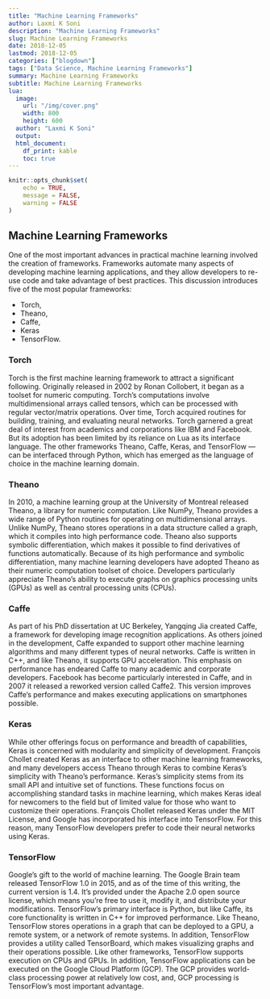 ```yaml
---
title: "Machine Learning Frameworks"
author: Laxmi K Soni 
description: "Machine Learning Frameworks"
slug: Machine Learning Frameworks
date: 2018-12-05
lastmod: 2018-12-05
categories: ["blogdown"]
tags: ["Data Science, Machine Learning Frameworks"]
summary: Machine Learning Frameworks
subtitle: Machine Learning Frameworks
lua:
  image:
    url: "/img/cover.png"
    width: 800
    height: 600
  author: "Laxmi K Soni"
  output:
  html_document:
    df_print: kable
    toc: true
---
```


<!--more-->


```r
knitr::opts_chunk$set(
	echo = TRUE,
	message = FALSE,
	warning = FALSE
)
```

## Machine Learning Frameworks

One of the most important advances in practical machine learning involved the
creation of frameworks. Frameworks automate many aspects of developing
machine learning applications, and they allow developers to re-use code and take
advantage of best practices. This discussion introduces five of the most popular
frameworks: 

- Torch, 
- Theano, 
- Caffe, 
- Keras
- TensorFlow.

### Torch

Torch is the first machine learning framework to attract a significant following.
Originally released in 2002 by Ronan Collobert, it began as a toolset for numeric
computing. Torch’s computations involve multidimensional arrays called tensors,
which can be processed with regular vector/matrix operations. Over time, Torch
acquired routines for building, training, and evaluating neural networks.
Torch garnered a great deal of interest from academics and corporations like IBM
and Facebook. But its adoption has been limited by its reliance on Lua as its interface
language. The other frameworks Theano, Caffe, Keras, and TensorFlow — can be interfaced through Python, which has emerged as the language of choice in the machine learning domain.

### Theano

In 2010, a machine learning group at the University of Montreal released Theano,
a library for numeric computation. Like NumPy, Theano provides a wide range of
Python routines for operating on multidimensional arrays. Unlike NumPy, Theano
stores operations in a data structure called a graph, which it compiles into high performance
code. Theano also supports symbolic differentiation, which makes it possible to find derivatives of functions automatically. Because of its high performance and symbolic differentiation, many machine learning developers have adopted Theano as their numeric computation toolset of choice. Developers particularly appreciate Theano’s ability to execute graphs on graphics processing units (GPUs) as well as central processing units (CPUs).

### Caffe

As part of his PhD dissertation at UC Berkeley, Yangqing Jia created Caffe, a framework
for developing image recognition applications. As others joined in the development,
Caffe expanded to support other machine learning algorithms and many
different types of neural networks. Caffe is written in C++, and like Theano, it supports GPU acceleration. This emphasis on performance has endeared Caffe to many academic and corporate developers. Facebook has become particularly interested in Caffe, and in 2007 it released
a reworked version called Caffe2. This version improves Caffe’s performance and
makes executing applications on smartphones possible.

### Keras

While other offerings focus on performance and breadth of capabilities, Keras is
concerned with modularity and simplicity of development. François Chollet created
Keras as an interface to other machine learning frameworks, and many
developers access Theano through Keras to combine Keras’s simplicity with
Theano’s performance. Keras’s simplicity stems from its small API and intuitive set of functions. These functions focus on accomplishing standard tasks in machine learning, which
makes Keras ideal for newcomers to the field but of limited value for those who
want to customize their operations. François Chollet released Keras under the MIT License, and Google has incorporated his interface into TensorFlow. For this reason, many TensorFlow developers prefer to code their neural networks using Keras.

### TensorFlow

Google’s gift to the world of machine learning. The Google Brain team released TensorFlow 1.0 in 2015, and as of the time of this writing, the current version is 1.4. It’s provided under the Apache 2.0 open source license, which means you’re free to use it, modify it, and
distribute your modifications. TensorFlow’s primary interface is Python, but like Caffe, its core functionality is written in C++ for improved performance. Like Theano, TensorFlow stores operations in a graph that can be deployed to a GPU, a remote system, or a network of
remote systems. In addition, TensorFlow provides a utility called TensorBoard, which makes visualizing graphs and their operations possible. Like other frameworks, TensorFlow supports execution on CPUs and GPUs. In addition, TensorFlow applications can be executed on the Google Cloud Platform (GCP). The GCP provides world-class processing power at relatively low cost, and, GCP processing is TensorFlow’s most important advantage.
